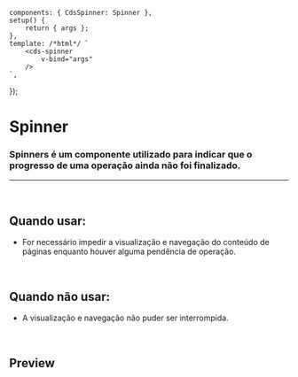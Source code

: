 
<Meta of={SpinnerStories} />

	components: { CdsSpinner: Spinner },
	setup() {
		return { args };
	},
	template: /*html*/ `
		<cds-spinner
			v-bind="args"
		/>
	`,
});

# Spinner

### Spinners é um componente utilizado para indicar que o progresso de uma operação ainda não foi finalizado.

***

<br />

## Quando usar:

* For necessário impedir a visualização e navegação do conteúdo de páginas enquanto houver alguma pendência de operação.

<br />

## Quando não usar:

* A visualização e navegação não puder ser interrompida.

<br />

## Preview

<Canvas>
  <Story of={SpinnerStories.Spinner} />
</Canvas>

<Controls />
